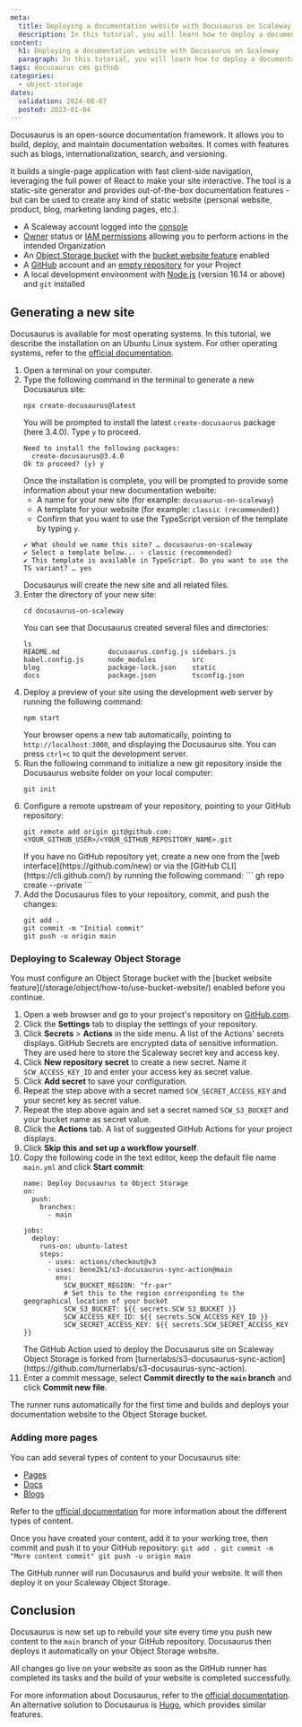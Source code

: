 ```yaml
---
meta:
  title: Deploying a documentation website with Docusaurus on Scaleway
  description: In this tutorial, you will learn how to deploy a documentation website to Scaleway Object Storage with Docusaurus and GitHub runners.
content:
  h1: Deploying a documentation website with Docusaurus on Scaleway
  paragraph: In this tutorial, you will learn how to deploy a documentation website to Scaleway Object Storage with Docusaurus and GitHub runners.
tags: docusaurus cms github
categories:
  - object-storage
dates:
  validation: 2024-08-07
  posted: 2023-01-04
---
```


Docusaurus is an open-source documentation framework. It allows you to build, deploy, and maintain documentation websites. It comes with features such as blogs, internationalization, search, and versioning.

It builds a single-page application with fast client-side navigation, leveraging the full power of React to make your site interactive. The tool is a static-site generator and provides out-of-the-box documentation features - but can be used to create any kind of static website (personal website, product, blog, marketing landing pages, etc.).

<Macro id="requirements" />

- A Scaleway account logged into the [console](https://console.scaleway.com)
- [Owner](/identity-and-access-management/iam/concepts/#owner) status or [IAM permissions](/identity-and-access-management/iam/concepts/#permission) allowing you to perform actions in the intended Organization
- An [Object Storage bucket](/storage/object/how-to/create-a-bucket/) with the [bucket website feature](/storage/object/how-to/use-bucket-website/) enabled
- A [GitHub](https://github.com/) account and an [empty repository](https://docs.github.com/en/get-started/quickstart/create-a-repo) for your Project
- A local development environment with [Node.js](https://nodejs.org/en/download/) (version 16.14 or above) and `git` installed

## Generating a new site

Docusaurus is available for most operating systems. In this tutorial, we describe the installation on an Ubuntu Linux system. For other operating systems, refer to the [official documentation](https://gohugo.io/installation/).

1. Open a terminal on your computer.
2. Type the following command in the terminal to generate a new Docusaurus site:
    ```
    npx create-docusaurus@latest
    ```
    You will be prompted to install the latest `create-docusaurus` package (here 3.4.0). Type `y` to proceed.
    ```
    Need to install the following packages:
      create-docusaurus@3.4.0
    Ok to proceed? (y) y
    ```
    Once the installation is complete, you will be prompted to provide some information about your new documentation website:
    * A name for your new site (for example: `docusaurus-on-scaleway`)
    * A template for your website (for example: `classic (recommended)`)
    * Confirm that you want to use the TypeScript version of the template by typing `y`.
    ```
    ✔ What should we name this site? … docusaurus-on-scaleway
    ✔ Select a template below... › classic (recommended)
    ✔ This template is available in TypeScript. Do you want to use the TS variant? … yes
    ```
    Docusaurus will create the new site and all related files.
3. Enter the directory of your new site:
    ```
    cd docusaurus-on-scaleway
    ```
    You can see that Docusaurus created several files and directories:
    ```
    ls
    README.md            docusaurus.config.js sidebars.js
    babel.config.js      node_modules         src
    blog                 package-lock.json    static
    docs                 package.json         tsconfig.json
    ```
4. Deploy a preview of your site using the development web server by running the following command:
    ```
    npm start
    ```
    Your browser opens a new tab automatically, pointing to `http://localhost:3000`, and displaying the Docusaurus site.
    <Message type="tip">
      You can press `ctrl+c` to quit the development server.
    </Message>
5. Run the following command to initialize a new git repository inside the Docusaurus website folder on your local computer:
    ```
    git init
    ```
6. Configure a remote upstream of your repository, pointing to your GitHub repository:
    ```
    git remote add origin git@github.com:<YOUR_GITHUB_USER>/<YOUR_GITHUB_REPOSITORY_NAME>.git
    ```
    <Message type="tip">
      If you have no GitHub repository yet, create a new one from the [web interface](https://github.com/new) or via the [GitHub CLI](https://cli.github.com/) by running the following command:
      ```
      gh repo create <YOUR_GITHUB_REPOSITORY_NAME> --private
      ```
    </Message>
7. Add the Docusaurus files to your repository, commit, and push the changes:
    ```
    git add .
    git commit -m "Initial commit"
    git push -u origin main
    ```
### Deploying to Scaleway Object Storage

<Message type="important">
  You must configure an Object Storage bucket with the [bucket website feature](/storage/object/how-to/use-bucket-website/) enabled before you continue.
</Message>

1. Open a web browser and go to your project's repository on [GitHub.com](http://github.com).
2. Click the **Settings** tab to display the settings of your repository.
3. Click **Secrets** > **Actions** in the side menu. A list of the Actions' secrets displays. GitHub Secrets are encrypted data of sensitive information. They are used here to store the Scaleway secret key and access key.
4. Click **New repository secret** to create a new secret. Name it `SCW_ACCESS_KEY_ID` and enter your access key as secret value.
5. Click **Add secret** to save your configuration.
6. Repeat the step above with a secret named `SCW_SECRET_ACCESS_KEY` and your secret key as secret value.
7. Repeat the step above again and set a secret named `SCW_S3_BUCKET` and your bucket name as secret value.
8. Click the **Actions** tab. A list of suggested GitHub Actions for your project displays.
9. Click **Skip this and set up a workflow yourself**.
10. Copy the following code in the text editor, keep the default file name `main.yml` and click **Start commit**:
    ```
    name: Deploy Docusaurus to Object Storage
    on:
      push:
        branches:
          - main

    jobs:
      deploy:
        runs-on: ubuntu-latest
        steps:
          - uses: actions/checkout@v3
          - uses: bene2k1/s3-docusaurus-sync-action@main
            env:
              SCW_BUCKET_REGION: "fr-par"
              # Set this to the region corresponding to the geographical location of your bucket
              SCW_S3_BUCKET: ${{ secrets.SCW_S3_BUCKET }}
              SCW_ACCESS_KEY_ID: ${{ secrets.SCW_ACCESS_KEY_ID }}
              SCW_SECRET_ACCESS_KEY: ${{ secrets.SCW_SECRET_ACCESS_KEY }}
    ```
    <Message type="note">
      The GitHub Action used to deploy the Docusaurus site on Scaleway Object Storage is forked from [turnerlabs/s3-docusaurus-sync-action](https://github.com/turnerlabs/s3-docusaurus-sync-action).
    </Message>
11. Enter a commit message, select **Commit directly to the `main` branch** and click **Commit new file**.

The runner runs automatically for the first time and builds and deploys your documentation website to the Object Storage bucket.

### Adding more pages

You can add several types of content to your Docusaurus site:
* [Pages](https://docusaurus.io/docs/creating-pages)
* [Docs](https://docusaurus.io/docs/docs-introduction)
* [Blogs](https://docusaurus.io/docs/blog)

Refer to the [official documentation](https://docusaurus.io/docs/) for more information about the different types of content.

Once you have created your content, add it to your working tree, then commit and push it to your GitHub repository:
    ```
    git add .
    git commit -m "More content commit"
    git push -u origin main
    ```

The GitHub runner will run Docusaurus and build your website. It will then deploy it on your Scaleway Object Storage.

## Conclusion

Docusaurus is now set up to rebuild your site every time you push new content to the `main` branch of your GitHub repository. Docusaurus then deploys it automatically on your Object Storage website.

All changes go live on your website as soon as the GitHub runner has completed its tasks and the build of your website is completed successfully.

For more information about Docusaurus, refer to the [official documentation](https://docusaurus.io/docs).
An alternative solution to Docusaurus is [Hugo](/tutorials/deploy-static-website-with-hugo-and-github-runners-to-object-storage/), which provides similar features.